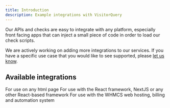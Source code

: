 ```yaml
---
title: Introduction
description: Example integrations with VisitorQuery
---
```


Our APIs and checks are easy to integrate with any platform, especially front facing apps that can inject a small piece of code in order to load our check scripts.

We are actively working on adding more integrations to our services. If you have a specific use case that you would like to see supported, please [let us know](https://visitorquery.com/support).

## Available integrations

<CardGroup cols={2}>
  <Card title="Web" icon="html5" href="/integrations/web">
    For use on any html page
  </Card>
  <Card title="React" icon="react" href="/integrations/react">
    For use with the React framework, NextJS or any other React-based framework
  </Card>
  <Card title="WHMCS" icon="whmcs">
    For use with the WHMCS web hosting, billing and automation system
  </Card>
</CardGroup>